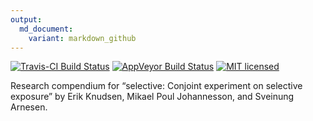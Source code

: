 ```yaml
---
output:
  md_document:
    variant: markdown_github
---
```


<!-- README.md is generated from README.Rmd. Please edit that file -->

[![Travis-CI Build Status](https://travis-ci.org/mikaelpoul/selective.svg?branch=master)](https://travis-ci.org/mikaelpoul/selective)
[![AppVeyor Build Status](https://ci.appveyor.com/api/projects/status/github/mikaelpoul/selective?branch=master&svg=true)](https://ci.appveyor.com/project/mikaelpoul/selective)
[![MIT licensed](https://img.shields.io/badge/license-MIT-blue.svg)](https://raw.githubusercontent.com/mikaelpoul/selective/master/LICENSE)

Research compendium for "selective: Conjoint experiment on selective exposure" by Erik Knudsen, Mikael Poul Johannesson, and Sveinung Arnesen.
